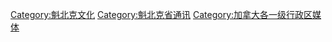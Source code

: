 [[Category:魁北克文化|Category:魁北克文化]]
[[Category:魁北克省通讯|Category:魁北克省通讯]]
[[Category:加拿大各一级行政区媒体|Category:加拿大各一级行政区媒体]]